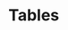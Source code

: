 \clearpage
# Tables

<!-- ======================================================= -->
<!-- ***************    Catches      *********************** --> 
<!-- ======================================================= -->




<!-- ======================================================= -->
<!-- ***************       Data      *********************** --> 
<!-- ======================================================= -->



<!-- ======================================================= -->
<!-- ***************    Biology      *********************** --> 
<!-- ======================================================= -->



<!-- ======================================================= -->
<!-- ***********   Model Parameters     ******************** --> 
<!-- ======================================================= -->


<!-- ======================================================= -->
<!-- ***********       Time Series      ******************** --> 
<!-- ======================================================= -->



<!-- ======================================================= -->
<!-- ****************     Sensitivities      *************** --> 
<!-- ======================================================= -->



<!-- ======================================================= -->
<!-- ********  Reference Points & Management *************** --> 
<!-- ======================================================= -->

